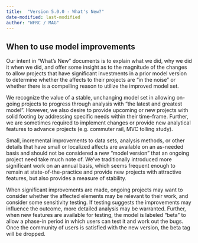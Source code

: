 ```yaml
---
title:  "Version 5.0.0 - What's New?"
date-modified: last-modified
author: "WFRC / MAG"
---
```


## When to use model improvements
Our intent in “What’s New” documents is to explain what we did, why we did it when we did, and offer some insight as to the magnitude of the changes to allow projects that have significant investments in a prior model version to determine whether the affects to their projects are “in the noise” or whether there is a compelling reason to utilize the improved model set.

We recognize the value of a stable, unchanging model set in allowing on-going projects to progress through analysis with “the latest and greatest model”. However, we also desire to provide upcoming or new projects with solid footing by addressing specific needs within their time-frame. Further, we are sometimes required to implement changes or provide new analytical features to advance projects (e.g. commuter rail, MVC tolling study). 

Small, incremental improvements to data sets, analysis methods, or other details that have small or localized affects are available on an as-needed basis and should not be considered a new “model version” that an ongoing project need take much note of. We’ve traditionally introduced more significant work on an annual basis, which seems frequent enough to remain at state-of-the-practice and provide new projects with attractive features, but also provides a measure of stability.

When significant improvements are made, ongoing projects may want to consider whether the affected elements may be relevant to their work, and consider some sensitivity testing. If testing suggests the improvements may influence the outcome, more detailed analysis may be warranted. Further, when new features are available for testing, the model is labeled “beta” to allow a phase-in period in which users can test it and work out the bugs. Once the community of users is satisfied with the new version, the beta tag will be dropped.

